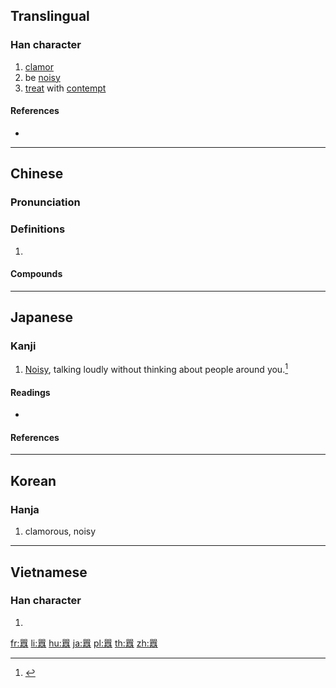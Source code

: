 {{also|嚣}}
==Translingual==
{{Han etyl}}

===Han character===
{{Han char|rn=30|rad=口|as=18|sn=21|four=66668|canj=RRMCR|ids=⿳吅頁吅}}

# [[clamor]]
# be [[noisy]]
# [[treat]] with [[contempt]]

====References====
* {{Han ref|kx=0214.320|dkj=04616|dj=0437.190|hdz=10706.050|uh=56C2|ud=22210|bh=C4DB|bd=50395}}

----

==Chinese==
{{zh-forms|s=嚣}}

===Pronunciation===
{{zh-pron
|m=xiāo
|c=hiu1
|oc=y
|cat=
}}

===Definitions===
{{zh-hanzi}}

# {{rfdef|zh}}

====Compounds====
{{zh-der|任囂|叫囂|喧囂|囂俗|囂囂|囂塵|囂張|囂浮|囂滓|囂然|囂競|囂謗|囂雜|囂頭|囂風|囂鬧|塵囂|它囂|氣焰囂張|煩囂|煩囂喧鬧|甚囂塵上|紛囂|繁囂|者囂|虛囂|調虛囂|諠囂|謾罵叫囂|譁囂|隗囂}}

----

==Japanese==

===Kanji===
{{ja-kanji|grade=|rs=口18}}

# [[noisy|Noisy]], talking loudly without thinking about people around you.<ref name="gakken">{{cite-book|year=2002|author=Akiyasu Tōdō [''et al.'']|title=漢字源|ISBN=978-4053008893|passage=囂}}</ref>

====Readings====
* {{ja-readings|on=[[ごう]] (gō), [[きょう]] (kyō)|kun=[[かまびすし]] (kamabisushi)}}

====References====
<references/>

----

==Korean==

===Hanja===
{{ko-hanja|hangeul=[[효]]|rv=hyo|mr=hyo|y=hyo}}

# clamorous, noisy

----

==Vietnamese==

===Han character===
{{vi-hantu|[[hiu]]|rs=口18}}

# {{defn|lang=vi|sort=口18}}

[[fr:囂]]
[[li:囂]]
[[hu:囂]]
[[ja:囂]]
[[pl:囂]]
[[th:囂]]
[[zh:囂]]